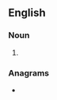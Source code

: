 ==English==

===Noun===
{{head|en|noun plural form}}

# {{plural of|honer|lang=en}}

===Anagrams===
* {{anagrams|en|herons|horsen|nosher|rhones|senhor}}